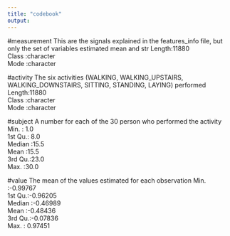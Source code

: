 ```yaml
---
title: "codebook"
output:
---
```

#measurement 
This are the signals explained in the features_info file, but only the set of variables estimated mean and str
 Length:11880      
 Class :character  
 Mode  :character  
                   
                   
#activity
The six activities (WALKING, WALKING_UPSTAIRS, WALKING_DOWNSTAIRS, SITTING, STANDING, LAYING) performed
 Length:11880      
 Class :character  
 Mode  :character  
                   
                   
#subject 
A number for each of the 30 person who performed the activity
 Min.   : 1.0  
 1st Qu.: 8.0  
 Median :15.5  
 Mean   :15.5  
 3rd Qu.:23.0  
 Max.   :30.0  
 
#value 
The mean of the values estimated for each observation
 Min.   :-0.99767  
 1st Qu.:-0.96205  
 Median :-0.46989  
 Mean   :-0.48436  
 3rd Qu.:-0.07836  
 Max.   : 0.97451
     